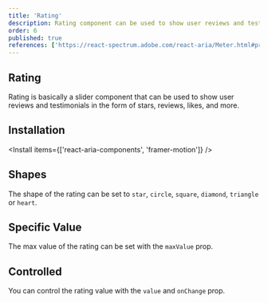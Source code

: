 ```yaml
---
title: 'Rating'
description: Rating component can be used to show user reviews and testimonials in the form of stars, reviews, likes, and more.
order: 6
published: true
references: ['https://react-spectrum.adobe.com/react-aria/Meter.html#props', 'https://www.framer.com/motion/animation/']
---
```


## Rating

Rating is basically a slider component that can be used to show user reviews and testimonials in the form of stars, reviews, likes, and more.

<How toUse='statuses/rating-demo' />

## Installation

<Install items={['react-aria-components', 'framer-motion']} />
<SourceCode toShow='rating' />

## Shapes

The shape of the rating can be set to `star`, `circle`, `square`, `diamond`, `triangle` or `heart`.

<How toUse='statuses/rating-shapes-demo' />

## Specific Value

The max value of the rating can be set with the `maxValue` prop.

<How toUse='statuses/rating-specific-value-demo' />

## Controlled

You can control the rating value with the `value` and `onChange` prop.

<How toUse="statuses/rating-controlled-demo" />
